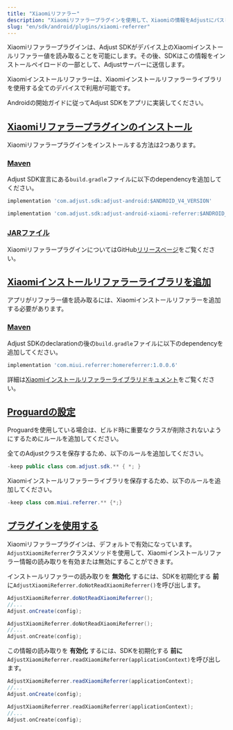 ```yaml
---
title: "Xiaomiリファラー"
description: "Xiaomiリファラープラグインを使用して、Xiaomiの情報をAdjustにパスします。"
slug: "en/sdk/android/plugins/xiaomi-referrer"
---
```

Xiaomiリファラープラグインは、Adjust SDKがデバイス上のXiaomiインストールリファラー値を読み取ることを可能にします。その後、SDKはこの情報をインストールペイロードの一部として、Adjustサーバーに送信します。

Xiaomiインストールリファラーは、Xiaomiインストールリファラーライブラリを使用する全てのデバイスで利用が可能です。

Androidの開始ガイドに従ってAdjust SDKをアプリに実装してください。

[Xiaomiリファラープラグインのインストール](install-the-xiaomi-referrer-plugin)
-------------------------------------------------------------

Xiaomiリファラープラグインをインストールする方法は2つあります。

### [Maven](maven)

Adjust SDK宣言にある`build.gradle`ファイルに以下のdependencyを追加してください。
<codeblock title="build.gradle"> 

```groovy
implementation 'com.adjust.sdk:adjust-android:$ANDROID_V4_VERSION'

implementation 'com.adjust.sdk:adjust-android-xiaomi-referrer:$ANDROID_V4_VERSION'

```

</CodeBlock> 

### [JARファイル](jar-file)

XiaomiリファラープラグインについてはGitHub[リリースページ](https://github.com/adjust/android_sdk/releases)をご覧ください。

[Xiaomiインストールリファラーライブラリを追加](add-the-xiaomi-install-referrer-library)
--------------------------------------------------------------------

アプリがリファラー値を読み取るには、Xiaomiインストールリファラーを追加する必要があります。

### [Maven](maven-1)

Adjust SDKのdeclarationの後の`build.gradle`ファイルに以下のdependencyを追加してください。
<codeblock title="build.gradle"> 

```groovy
implementation 'com.miui.referrer:homereferrer:1.0.0.6'
```

</CodeBlock> 

詳細は[Xiaomiインストールリファラーライブラリドキュメント](https://global.developer.mi.com/document?doc=service.getAppsReferral)をご覧ください。

[Proguardの設定](proguard-settings)
--------------------------------

Proguardを使用している場合は、ビルド時に重要なクラスが削除されないようにするためにルールを追加してください。

全てのAdjustクラスを保存するため、以下のルールを追加してください。
<codeblock title="Proguard.pro"> 

```java
-keep public class com.adjust.sdk.** { *; }
```

</CodeBlock> 

Xiaomiインストールリファラーライブラリを保存するため、以下のルールを追加してください。
<codeblock title="Proguard.pro"> 

```java
-keep class com.miui.referrer.** {*;}
```

</CodeBlock> 

[プラグインを使用する](use-the-plugin)
----------------------------

Xiaomiリファラープラグインは、デフォルトで有効になっています。`AdjustXiaomiReferrer`クラスメソッドを使用して、Xiaomiインストールリファラー情報の読み取りを有効または無効にすることができます。

インストールリファラーの読み取りを **無効化** するには、SDKを初期化する **前** に`AdjustXiaomiReferrer.doNotReadXiaomiReferrer()`を呼び出します。
<tabs> <tab title="Java" sync="java"> 

```java
AdjustXiaomiReferrer.doNotReadXiaomiReferrer();
//...
Adjust.onCreate(config);
```

</Tab> <tab title="Kotlin" sync="kotlin"> 

```kotlin
AdjustXiaomiReferrer.doNotReadXiaomiReferrer();
//...
Adjust.onCreate(config);
```

</Tab> </Tabs> 

この情報の読み取りを **有効化** するには、SDKを初期化する **前に** `AdjustXiaomiReferrer.readXiaomiReferrer(applicationContext)`を呼び出します。
<tabs> <tab title="Java" sync="java"> 

```java
AdjustXiaomiReferrer.readXiaomiReferrer(applicationContext);
//...
Adjust.onCreate(config);
```

</Tab> <tab title="Kotlin" sync="kotlin"> 

```kotlin
AdjustXiaomiReferrer.readXiaomiReferrer(applicationContext);
//...
Adjust.onCreate(config);
```

</Tab> </Tabs>

